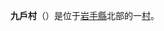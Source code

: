 {{日本町村|
自治體名=九戶|
町村=村|
圖像=[[File:Kunohe_oritume.JPG|240px]]|
圖像說明=[[折爪岳|折爪岳]]|
町村章=|
日文原名=九戸村|
平假名=くのへむら|
羅馬字拼音=Kunohe-mura|
都道府縣=岩手縣|
支廳=|
郡=九戶郡|
編號=03506-8|
面積=134.05|
邊界未定=|
人口=6,196|
統計時間=2013年7月1日|
自治體=[[久慈市|久慈市]]、[[二戶市|二戶市]]、[[一戶町|一戶町]]<br />[[輕米町|輕米町]]、[[葛卷町|葛卷町]]|
樹=[[赤松|赤松]]|
花=[[杜鵑花|杜鵑花]]|
鳥=[[山鳥|山鳥]]|
其他象徵物=|
其他象徵=|
首長=[[五枚橋久夫|五枚橋久夫]]|
議員數=14|
郵遞區號=028-6502|
所在地=岩手縣九戶郡九戶村大字伊保内10-11-6|
電話號碼=195-42-2111|
外部連結=http://www.vill.kunohe.iwate.jp/|
經度=|
緯度=|
地圖=|
註記=
}}
'''九戶村'''（{{jpn|j=九戸村|hg=くのへむら|rm=Kunohe mura|f=y}}）是位于[[岩手縣|岩手縣]]北部的一[[村|村]]。
{{岩手縣}}{{Authority control}}